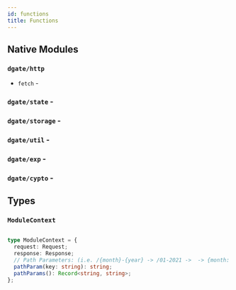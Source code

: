 ```yaml
---
id: functions
title: Functions
---
```


## Native Modules

### `dgate/http`

- `fetch` - 

### `dgate/state` - 

### `dgate/storage` - 

### `dgate/util` - 

### `dgate/exp` - 

### `dgate/cypto` - 

## Types

### `ModuleContext`

```typescript

type ModuleContext = {
  request: Request;
  response: Response;
  // Path Parameters: (i.e. /{month}-{year} -> /01-2021 ->  -> {month: '01', year: '2021'})
  pathParam(key: string): string;
  pathParams(): Record<string, string>;
};

```

